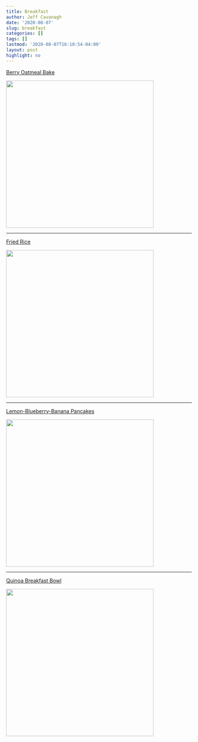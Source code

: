 ```yaml
---
title: Breakfast
author: Jeff Cavanagh
date: '2020-08-07'
slug: breakfast
categories: []
tags: []
lastmod: '2020-08-07T16:10:54-04:00'
layout: post
highlight: no
---
```






[Berry Oatmeal Bake](/recipes/2020-08-07-breakfast_files/Berry Oatmeal Bake.pdf){target="blank"}

![](/recipes/2020-08-07-breakfast_files/berryoatmealbake.png){width=400px}

***

[Fried Rice](/recipes/2020-08-07-breakfast_files/Fried Rice.pdf){target="blank"}

![](/recipes/2020-08-07-breakfast_files/AF1QipMOzZkBB4wVz7K-BMowo_G867VvHlSNEJq82_q_=w1536-h2048.jpg){width=400px}

***

[Lemon-Blueberry-Banana Pancakes](/recipes/2020-08-07-breakfast_files/Pancakes, Lemon-Blueberry-Banana.pdf){target="blank"}

![](/recipes/2020-08-07-breakfast_files/AF1QipM_CTlhqn6kk43amYOT9qgsdh-VNVmmuZWkfLAt=w1536-h2048.jpg){width=400px}

***

[Quinoa Breakfast Bowl](/recipes/2020-08-07-breakfast_files/Quinoa Breakfast Bowl.pdf){target="blank"}

![](/recipes/2020-08-07-breakfast_files/AF1QipMDgYFWTpbkSgvhYsIaSGO1MZOd4G77Op7EPCVM=w1536-h2048.jpg){width=400px}

